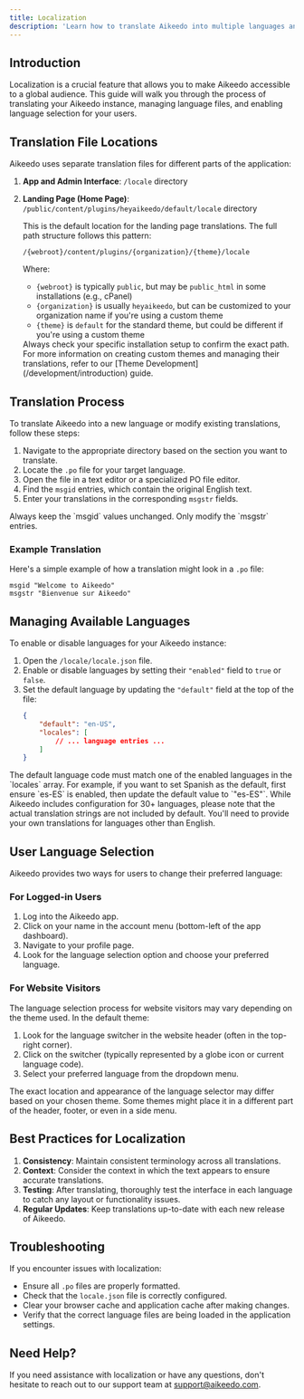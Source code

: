 ```yaml
---
title: Localization
description: 'Learn how to translate Aikeedo into multiple languages and manage language settings for your users.'
---
```


## Introduction

Localization is a crucial feature that allows you to make Aikeedo accessible to a global audience. This guide will walk you through the process of translating your Aikeedo instance, managing language files, and enabling language selection for your users.

## Translation File Locations

Aikeedo uses separate translation files for different parts of the application:

1. **App and Admin Interface**: `/locale` directory
2. **Landing Page (Home Page)**: `/public/content/plugins/heyaikeedo/default/locale` directory

    This is the default location for the landing page translations. The full path structure follows this pattern:

    `/{webroot}/content/plugins/{organization}/{theme}/locale`

    Where:
    - `{webroot}` is typically `public`, but may be `public_html` in some installations (e.g., cPanel)
    - `{organization}` is usually `heyaikeedo`, but can be customized to your organization name if you're using a custom theme
    - `{theme}` is `default` for the standard theme, but could be different if you're using a custom theme

    <Note>
    Always check your specific installation setup to confirm the exact path.
    </Note>

    <Tip>
    For more information on creating custom themes and managing their translations, refer to our [Theme Development](/development/introduction) guide.
    </Tip>

## Translation Process

To translate Aikeedo into a new language or modify existing translations, follow these steps:

1. Navigate to the appropriate directory based on the section you want to translate.
2. Locate the `.po` file for your target language.
3. Open the file in a text editor or a specialized PO file editor.
4. Find the `msgid` entries, which contain the original English text.
5. Enter your translations in the corresponding `msgstr` fields.

<Note>
  Always keep the `msgid` values unchanged. Only modify the `msgstr` entries.
</Note>

### Example Translation

Here's a simple example of how a translation might look in a `.po` file:

```
msgid "Welcome to Aikeedo"
msgstr "Bienvenue sur Aikeedo"
```

## Managing Available Languages

To enable or disable languages for your Aikeedo instance:

1. Open the `/locale/locale.json` file.
2. Enable or disable languages by setting their `"enabled"` field to `true` or `false`.
3. Set the default language by updating the `"default"` field at the top of the file:
   ```json
   {
       "default": "en-US",
       "locales": [
           // ... language entries ...
       ]
   }
   ```

<Note>
  The default language code must match one of the enabled languages in the `locales` array. For example, if you want to set Spanish as the default, first ensure `es-ES` is enabled, then update the default value to `"es-ES"`.
</Note>

<Tip>
  While Aikeedo includes configuration for 30+ languages, please note that the actual translation strings are not included by default. You'll need to provide your own translations for languages other than English.
</Tip>

## User Language Selection

Aikeedo provides two ways for users to change their preferred language:

### For Logged-in Users

1. Log into the Aikeedo app.
2. Click on your name in the account menu (bottom-left of the app dashboard).
3. Navigate to your profile page.
4. Look for the language selection option and choose your preferred language.

### For Website Visitors

The language selection process for website visitors may vary depending on the theme used. In the default theme:

1. Look for the language switcher in the website header (often in the top-right corner).
2. Click on the switcher (typically represented by a globe icon or current language code).
3. Select your preferred language from the dropdown menu.

<Note>
  The exact location and appearance of the language selector may differ based on your chosen theme. Some themes might place it in a different part of the header, footer, or even in a side menu.
</Note>

## Best Practices for Localization

1. **Consistency**: Maintain consistent terminology across all translations.
2. **Context**: Consider the context in which the text appears to ensure accurate translations.
3. **Testing**: After translating, thoroughly test the interface in each language to catch any layout or functionality issues.
4. **Regular Updates**: Keep translations up-to-date with each new release of Aikeedo.

## Troubleshooting

If you encounter issues with localization:

- Ensure all `.po` files are properly formatted.
- Check that the `locale.json` file is correctly configured.
- Clear your browser cache and application cache after making changes.
- Verify that the correct language files are being loaded in the application settings.

## Need Help?

If you need assistance with localization or have any questions, don't hesitate to reach out to our support team at [support@aikeedo.com](mailto:support@aikeedo.com).

